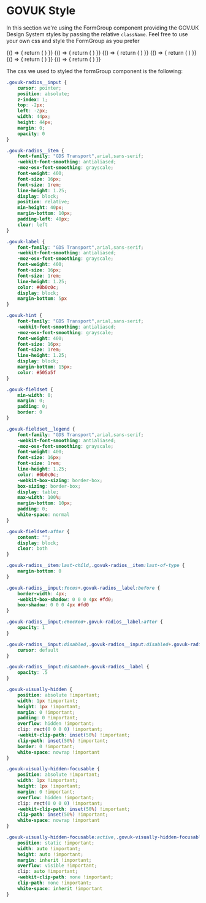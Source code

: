 
<Meta title="DCXLibrary/Form/Group/HMRC" component={FormGroup} />

# GOVUK Style

In this section we're using the FormGroup component providing the GOV.UK Design System styles by passing the relative `className`. Feel free to use your own css and style the FormGroup as you prefer

<Canvas>
    <Story name="inline">
        {() => {
            return (
                <FormGroup
                    name="change-name"
                    inputProps={{
                        className: "govuk-radios__input"
                    }}
                    itemProps={{
                        className: "govuk-radios__item"
                    }}
                    labelProps={{
                        className: "govuk-label govuk-radios__label"
                    }}
                    items={[{
                        label: "Yes",
                        value: "yes",
                        id: "change-name"
                    },
                    {
                        label: "No",
                        value: "no",
                        id: "change-name-2"                     
                    }]}
                    ariaDescribedBy="changed-name-hint"
                    groupClasses="govuk-form-group"
                    fieldsetClasses="govuk-fieldset"
                    hint={{
                        id: "changed-name-hint",
                        text: "This includes changing your last name or spelling your name differently.",
                        classes: "govuk-hint"
                    }}
                    itemsClasses="govuk-radios govuk-radios--inline"
                    legend={{
                        text: "Have you changed your name?",
                        classes: "govuk-fieldset__legend govuk-fieldset__legend--l",
                        isHeading: true,
                        headingClasses: "govuk-fieldset__heading"
                    }}
                />
            )
        }}
    </Story>
</Canvas>

<Canvas>
    <Story name="titled">
        {() => {
            return (
                <FormGroup
                    name="change-name-2"
                    inputProps={{
                        className: "govuk-radios__input"
                    }}
                    itemProps={{
                        className: "govuk-radios__item"
                    }}
                    labelProps={{
                        className: "govuk-label govuk-radios__label"
                    }}                   
                    items={[{
                        label: "Yes",
                        value: "yes",
                        id: "change-name-2-1"
                    },
                    {
                        label: "No",
                        value: "no",
                        id: "change-name-2-2"                    
                    }]}
                    ariaDescribedBy="changed-name-hint"
                    groupClasses="govuk-form-group"
                    fieldsetClasses="govuk-fieldset"
                    hint={{
                        id: "changed-name-hint",
                        text: "This includes changing your last name or spelling your name differently.",
                        classes: "govuk-hint"
                    }}
                    itemsClasses="govuk-radios govuk-radios--inline"
                    legend={{
                        text: "Have you changed your name?",
                        classes: "govuk-fieldset__legend govuk-fieldset__legend",
                        isHeading: true,
                        headingClasses: "govuk-fieldset__heading"
                    }}
                />
            )
        }}
    </Story>
</Canvas>

<Canvas>
    <Story name="stacked">
        {() => {
            return (
                <FormGroup
                    name="where-do-you-live"
                    inputProps={{
                        className: "govuk-radios__input"
                    }}
                    itemProps={{
                        className: "govuk-radios__item"
                    }}
                    labelProps={{
                        className: "govuk-label govuk-radios__label"
                    }}
                    items={[{
                        label: "England",
                        value: "england",
                        id: "where-do-you-live"
                    },
                    {
                        label: "Scotland",
                        value: "scotland",
                        id: "where-do-you-live-2"
                    },
                    {
                        label: "Wales",
                        value: "wales",
                        id: "where-do-you-live-3"
                    },
                    {
                        label: "Northern Ireland",
                        value: "northen-ireland",
                        id: "where-do-you-live-4"
                    }]}
                    groupClasses="govuk-form-group"
                    fieldsetClasses="govuk-fieldset"
                    itemsClasses="govuk-radios"
                    legend={{
                        text: "Where do you live?",
                        classes: "govuk-fieldset__legend govuk-fieldset__legend--l"
                    }}
                />
            )
        }}
    </Story>
</Canvas>

<Canvas>
    <Story name="items with hints">
        {() => {
            return (
                <FormGroup
                    name="sign-in"
                    inputProps={{
                        className: "govuk-radios__input"
                    }}
                    itemProps={{
                        className: "govuk-radios__item"
                    }}
                    labelProps={{
                        className: "govuk-label govuk-radios__label"
                    }}
                    items={[{
                        label: "Sign in with Government Gateway",
                        value: "government-gateway",
                        id: "sign-in",
                        hint: {
                           text: "You’ll have a user ID if you’ve registered for Self Assessment or filed a tax return online before.",
                           classes: "govuk-hint govuk-radios__hint",
                           id: "sign-in-item-hint"
                        },
                        ariaDescribedBy: "sign-in-item-hint"
                    },
                    {
                        label: "Sign in with GOV.UK Verify",
                        value: "govuk-verify",
                        id: "sign-in-2",
                        hint: {
                           text: "You’ll have an account if you’ve already proved your identity with either Barclays, CitizenSafe, Digidentity, Experian, Post Office, Royal Mail or SecureIdentity.",
                           classes: "govuk-hint govuk-radios__hint",
                           id: "sign-in-2-item-hint"
                        },
                        ariaDescribedBy: "sign-in-item-hint"
                    }]}
                    ariaDescribedBy="sign-in-hint"
                    groupClasses="govuk-form-group"
                    fieldsetClasses="govuk-fieldset"
                    hint={{
                        id: "sign-in-hint",
                        text: "You’ll need an account to prove your identity and complete your Self Assessment",
                        classes: "govuk-hint"
                    }}
                    itemsClasses="govuk-radios"
                    legend={{
                        text: "How do you want to sign in?",
                        classes: "govuk-fieldset__legend govuk-fieldset__legend--l",
                        isHeading: true,
                        headingClasses: "govuk-fieldset__heading"
                    }}
                />
            )
        }}
    </Story>
</Canvas>

<Canvas>
    <Story name="filter">
        {() => {
            return (
                <FormGroup
                    name="filter-change"
                    inputProps={{
                        className: "govuk-radios__input"
                    }}
                    itemProps={{
                        className: "govuk-radios__item"
                    }}
                    labelProps={{
                        className: "govuk-label govuk-radios__label"
                    }}                   
                    items={[{
                        label: "Monthly",
                        value: "month",
                        id: "changed-name-month"
                    },
                    {
                        label: "Yearly",
                        value: "year",
                        id: "changed-name-year"                    
                    }]}
                    groupClasses="govuk-radios govuk-radios--small"
                    fieldsetClasses="govuk-fieldset"
                    itemsClasses="govuk-radios govuk-radios--small"
                    legend={{
                        text: "Filter",
                        classes: "govuk-fieldset__legend govuk-fieldset__legend--m",
                        isHeading: true,
                        headingClasses: "govuk-fieldset__heading"
                    }}
                />
            )
        }}
    </Story>
</Canvas>

<Canvas>
    <Story name="error message">
        {() => {
            return (
                <FormGroup
                    name="change-name-error"
                    inputProps={{
                        className: "govuk-radios__input"
                    }}
                    itemProps={{
                        className: "govuk-radios__item"
                    }}
                    labelProps={{
                        className: "govuk-label govuk-radios__label"
                    }}
                    items={[{
                        label: "Yes",
                        value: "yes",
                        id: "change-name-yes-error"
                    },
                    {
                        label: "No",
                        value: "no",
                        id: "change-name-no-error"                     
                    }]}
                    ariaDescribedBy="changed-name-hint changed-name-error"
                    groupClasses="govuk-form-group govuk-form-group--error"
                    fieldsetClasses="govuk-fieldset"
                    error={{
                        text: "Select yes if you have changed your name",
                        classes: "govuk-error-message",
                        id: "changed-name-error",
                        visuallyHiddenText: {
                            text: "Error:",
                            classes: "govuk-visually-hidden"
                        }
                    }}
                    hint={{
                        id: "changed-name-hint",
                        text: "This includes changing your last name or spelling your name differently.",
                        classes: "govuk-hint"
                    }}
                    itemsClasses="govuk-radios govuk-radios--inline"
                    legend={{
                        text: "Have you changed your name?",
                        classes: "govuk-fieldset__legend govuk-fieldset__legend--l",
                        isHeading: true,
                        headingClasses: "govuk-fieldset__heading"
                    }}
                />
            )
        }}
    </Story>
</Canvas>

The css we used to styled the formGroup component is the following:
```css
.govuk-radios__input {
    cursor: pointer;
    position: absolute;
    z-index: 1;
    top: -2px;
    left: -2px;
    width: 44px;
    height: 44px;
    margin: 0;
    opacity: 0
}

.govuk-radios__item {
    font-family: "GDS Transport",arial,sans-serif;
    -webkit-font-smoothing: antialiased;
    -moz-osx-font-smoothing: grayscale;
    font-weight: 400;
    font-size: 16px;
    font-size: 1rem;
    line-height: 1.25;
    display: block;
    position: relative;
    min-height: 40px;
    margin-bottom: 10px;
    padding-left: 40px;
    clear: left
}

.govuk-label {
    font-family: "GDS Transport",arial,sans-serif;
    -webkit-font-smoothing: antialiased;
    -moz-osx-font-smoothing: grayscale;
    font-weight: 400;
    font-size: 16px;
    font-size: 1rem;
    line-height: 1.25;
    color: #0b0c0c;
    display: block;
    margin-bottom: 5px
}

.govuk-hint {
    font-family: "GDS Transport",arial,sans-serif;
    -webkit-font-smoothing: antialiased;
    -moz-osx-font-smoothing: grayscale;
    font-weight: 400;
    font-size: 16px;
    font-size: 1rem;
    line-height: 1.25;
    display: block;
    margin-bottom: 15px;
    color: #505a5f
}

.govuk-fieldset {
    min-width: 0;
    margin: 0;
    padding: 0;
    border: 0
}

.govuk-fieldset__legend {
    font-family: "GDS Transport",arial,sans-serif;
    -webkit-font-smoothing: antialiased;
    -moz-osx-font-smoothing: grayscale;
    font-weight: 400;
    font-size: 16px;
    font-size: 1rem;
    line-height: 1.25;
    color: #0b0c0c;
    -webkit-box-sizing: border-box;
    box-sizing: border-box;
    display: table;
    max-width: 100%;
    margin-bottom: 10px;
    padding: 0;
    white-space: normal
}

.govuk-fieldset:after {
    content: "";
    display: block;
    clear: both
}

.govuk-radios__item:last-child,.govuk-radios__item:last-of-type {
    margin-bottom: 0
}

.govuk-radios__input:focus+.govuk-radios__label:before {
    border-width: 4px;
    -webkit-box-shadow: 0 0 0 4px #fd0;
    box-shadow: 0 0 0 4px #fd0
}

.govuk-radios__input:checked+.govuk-radios__label:after {
    opacity: 1
}

.govuk-radios__input:disabled,.govuk-radios__input:disabled+.govuk-radios__label {
    cursor: default
}

.govuk-radios__input:disabled+.govuk-radios__label {
    opacity: .5
}

.govuk-visually-hidden {
    position: absolute !important;
    width: 1px !important;
    height: 1px !important;
    margin: 0 !important;
    padding: 0 !important;
    overflow: hidden !important;
    clip: rect(0 0 0 0) !important;
    -webkit-clip-path: inset(50%) !important;
    clip-path: inset(50%) !important;
    border: 0 !important;
    white-space: nowrap !important
}

.govuk-visually-hidden-focusable {
    position: absolute !important;
    width: 1px !important;
    height: 1px !important;
    margin: 0 !important;
    overflow: hidden !important;
    clip: rect(0 0 0 0) !important;
    -webkit-clip-path: inset(50%) !important;
    clip-path: inset(50%) !important;
    white-space: nowrap !important
}

.govuk-visually-hidden-focusable:active,.govuk-visually-hidden-focusable:focus {
    position: static !important;
    width: auto !important;
    height: auto !important;
    margin: inherit !important;
    overflow: visible !important;
    clip: auto !important;
    -webkit-clip-path: none !important;
    clip-path: none !important;
    white-space: inherit !important
}
```

<Props of={FormGroup} />